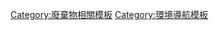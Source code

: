 {{Navbox
|name  = 回收
|title = [[回收]]
|image = [[File:Recycling symbol.svg|75px]]
|state = {{{state<includeonly>|autocollapse</includeonly>}}}
|bodyclass = hlist

|group1 = 回收利用的材料
|list1 = 
* {{link-en|铝回收|Aluminium recycling}}
* {{link-en|沥青回收|Asphalt concrete}}
* {{link-en|Concrete recycling|Concrete recycling}}
* {{link-en|铜回收|Copper recycling}}
* {{link-en|棉花回收|Cotton recycling}}
* {{link-en|能源回收|Energy recycling}}
* [[黑色金屬]]
* {{link-en|玻璃回收|Glass recycling}}
* {{link-en|Gypsum recycling|Gypsum recycling}}
* [[紙張回收]]
* {{link-en|塑料回收|Plastic recycling}}
* {{link-en|Refrigerant reclamation|Refrigerant reclamation}}
* [[废料]]
* {{link-en|木材回收|Timber recycling}}
* {{link-en|植物油回收|Vegetable oil recycling}}
* [[中水]]

|group2 = 回收利用的產品
|list2 = 
* {{link-en|电器回收|Appliance recycling|电器}}
* {{link-en|Automotive oil recycling|Automotive oil}}
* [[電池回收|電池]]
* [[瓶子]]
* [[寶特瓶回收技術|聚对苯二甲酸乙二酯]]
* [[廢電腦回收技術|電腦]]
* [[螢光燈]]
* [[木材]]
* [[行動電話]]
* [[塗料]]
* [[船]]
* [[紡織品]]
* [[輪胎]]
* [[載具]]

|group3 = 回收設備
|list3 = 
* [[分類回收桶]]
* {{link-en|Blue bag|Blue bag}}
* {{link-en|Blue box recycling system|Blue boxes}}
* [[國際通用資源回收編碼]]
* {{link-en|Kerbside collection|Collection}}
* {{link-en|Materials recovery facility|Materials recovery facility}}
* [[垃圾分類]]

|group4 = 國家
|list4 = 
* {{link-en|Recycling in Brazil|Recycling in Brazil}}
* {{link-en|Recycling in Canada|Recycling in Canada}}
* {{link-en|Recycling in the Republic of Ireland|Recycling in the Republic of Ireland}}
* {{link-en|Recycling in Japan|Recycling in Japan}}
* {{link-en|Recycling in the Netherlands|Recycling in the Netherlands}}
* {{link-en|Recycling in the United Kingdom|Recycling in the United Kingdom}}
* {{link-en|Recycling in Northern Ireland|Recycling in Northern Ireland}}
* {{link-en|Recycling in the United States|Recycling in the United States}}        

|group5 = 概念
|list5 = 
* {{link-en|Dematerialization (products)|Dematerialization}}
* {{link-en|Downcycling|Downcycling}}
* [[生態工業園]]
* [[Ecodesign]]
* {{link-en|Extended producer responsibility|Extended producer responsibility}}
* {{link-en|Freecycling|Freecycling}}
* [[工業生態學]]
* {{link-en|Industrial metabolism|Industrial metabolism}}
* {{link-en|Land recycling|Land recycling}}
* {{link-en|Material flow analysis|Material flow analysis}}
* {{link-en|Precycling|Precycling}}
* {{link-en|Product stewardship|Product stewardship}}
* {{link-en|Recursive recycling|Recursive recycling}}
* {{link-en|Nutrient cycle|Recycling (ecological)}}
* {{link-en|Resource recovery|Resource recovery}}
* {{link-en|Repurposing|Repurposing}}
* [[重複使用]]
* [[Upcycling]]
* [[Urban lumberjacking]]
* [[環保3R]]
* {{link-en|Waste minimisation|Waste minimisation}}
* [[拾荒]]
* {{link-en|Zero waste|Zero waste}}

|group6 = 另請參閱
|list6 =
* [[熱電聯產]]
* [[蚯蚓糞]]
* {{link-en|Container deposit legislation|Container deposit legislation}}
* [[垃圾搜尋]]
* [[良知消費]]
* [[免費素食主義]]
* [[簡單生活]]
* [[垃圾]]
* [[Waste-to-energy]]
* [[垃圾收集]]
* {{link-en|Waste legislation|Waste legislation}}
* [[污染物排放控制技術]] 
* {{link-en|List of waste management concepts|Waste management concepts}}

| below =
* {{icon|portal}} [[Portal:環境|環境]]
* {{icon|category}} [[:Category:循環再造|循環再造]]
* [[:Category:Recycling by country|by country]]
* [[:Category:Recycling by material|by material]]
* [[:Category:Recycling by product|by product]]
* [[:Category:Recycling organisations|organizations]]
* [[Index of recycling articles|Index]]
* {{icon|commons}} '''[[commons:循環再造|循環再造]]'''
}}
<noinclude>
{{Documentation}}
[[Category:廢棄物相關模板]]
[[Category:環境導航模板]]
</noinclude>